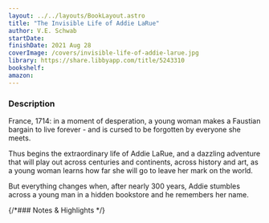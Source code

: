```yaml
---
layout: ../../layouts/BookLayout.astro
title: "The Invisible Life of Addie LaRue"
author: V.E. Schwab
startDate:
finishDate: 2021 Aug 28
coverImage: /covers/invisible-life-of-addie-larue.jpg
library: https://share.libbyapp.com/title/5243310
bookshelf:
amazon:
---
```


<ReadingTime
  startDate  = {frontmatter.startDate}
  finishDate = {frontmatter.finishDate}
/>

### Description
France, 1714: in a moment of desperation, a young woman makes a Faustian bargain to live forever - and is cursed to be forgotten by everyone she meets.

Thus begins the extraordinary life of Addie LaRue, and a dazzling adventure that will play out across centuries and continents, across history and art, as a young woman learns how far she will go to leave her mark on the world.

But everything changes when, after nearly 300 years, Addie stumbles across a young man in a hidden bookstore and he remembers her name.

{/*### Notes & Highlights */}

<Fragment slot="buy">
  <BuyBook
    library   = {frontmatter.library}
    bookshelf = {frontmatter.bookshelf}
    amazon    = {frontmatter.amazon}
  />
</Fragment>
